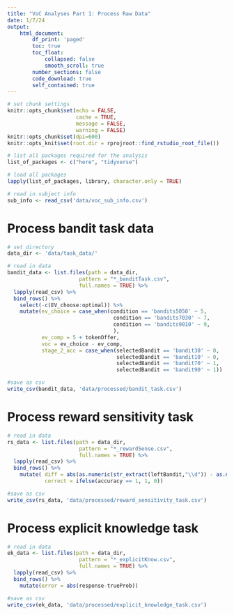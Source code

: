 ```yaml
---
title: "VoC Analyses Part 1: Process Raw Data"
date: 1/7/24
output:
    html_document:
        df_print: 'paged'
        toc: true
        toc_float:
            collapsed: false
            smooth_scroll: true
        number_sections: false
        code_download: true
        self_contained: true
---
```


```r
# set chunk settings
knitr::opts_chunk$set(echo = FALSE, 
                      cache = TRUE,
                      message = FALSE,
                      warning = FALSE)
knitr::opts_chunk$set(dpi=600)
knitr::opts_knit$set(root.dir = rprojroot::find_rstudio_root_file())
```

```r

# list all packages required for the analysis
list_of_packages <- c("here", "tidyverse")

# load all packages 
lapply(list_of_packages, library, character.only = TRUE)

```

```r

# read in subject info
sub_info <- read_csv('data/voc_sub_info.csv') 
```

# Process bandit task data

```r

# set directory
data_dir <- 'data/task_data/'

# read in data
bandit_data <- list.files(path = data_dir,
                       pattern = "*_banditTask.csv",
                       full.names = TRUE) %>%
  lapply(read_csv) %>%
  bind_rows() %>%
    select(-c(EV_choose:optimal)) %>% 
    mutate(ev_choice = case_when(condition == 'bandits5050' ~ 5,
                                  condition == 'bandits7030' ~ 7,
                                  condition == 'bandits9010' ~ 9,
                                  ),
           ev_comp = 5 + tokenOffer,
           voc = ev_choice - ev_comp,
           stage_2_acc = case_when(selectedBandit == 'bandit30' ~ 0,
                                   selectedBandit == 'bandit10' ~ 0,
                                   selectedBandit == 'bandit70' ~ 1,
                                   selectedBandit == 'bandit90' ~ 1)) 

#save as csv
write_csv(bandit_data, 'data/processed/bandit_task.csv')
```

# Process reward sensitivity task
```r

# read in data
rs_data <- list.files(path = data_dir,
                       pattern = "*_rewardSense.csv",
                       full.names = TRUE) %>%
  lapply(read_csv) %>%
  bind_rows() %>% 
    mutate( diff = abs(as.numeric(str_extract(leftBandit,"\\d")) - as.numeric(str_extract(rightBandit,"\\d")))/10,
            correct = ifelse(accuracy == 1, 1, 0))

#save as csv
write_csv(rs_data, 'data/processed/reward_sensitivity_task.csv')
```

# Process explicit knowledge task
```r

# read in data
ek_data <- list.files(path = data_dir,
                       pattern = "*_explicitKnow.csv",
                       full.names = TRUE) %>%
  lapply(read_csv) %>%
  bind_rows() %>% 
    mutate(error = abs(response-trueProb))

#save as csv
write_csv(ek_data, 'data/processed/explicit_knowledge_task.csv')
```
